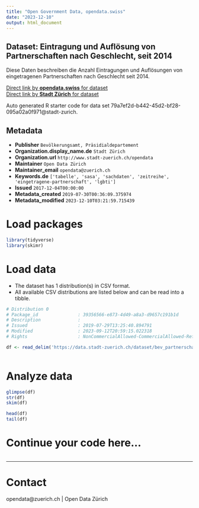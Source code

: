 ```yaml
---
title: "Open Government Data, opendata.swiss"
date: "2023-12-10"
output: html_document
---
```


## Dataset: Eintragung und Auflösung von Partnerschaften nach Geschlecht, seit 2014

Diese Daten beschreiben die Anzahl Eintragungen und Auflösungen von eingetragenen Partnerschaften nach Geschlecht seit 2014.

[Direct link by **opendata.swiss** for dataset](https://opendata.swiss/de/dataset/eintragung-und-auflosung-von-partnerschaften-nach-geschlecht-seit-20142)<br>
[Direct link by **Stadt Zürich** for dataset](https://data.stadt-zuerich.ch/dataset/bev_partnerschaft_geschlecht_seit2014_od3320)

Auto generated R starter code for data set 79a7ef2d-b442-45d2-bf28-095a02a0f971@stadt-zurich.

## Metadata

- **Publisher** `Bevölkerungsamt, Präsidialdepartement`
- **Organization.display_name.de** `Stadt Zürich`
- **Organization.url** `http://www.stadt-zuerich.ch/opendata`
- **Maintainer** `Open Data Zürich`
- **Maintainer_email** `opendata@zuerich.ch`
- **Keywords.de** `['tabelle', 'sasa', 'sachdaten', 'zeitreihe', 'eingetragene-partnerschaft', 'lgbti']`
- **Issued** `2017-12-04T00:00:00`
- **Metadata_created** `2019-07-30T00:36:09.375974`
- **Metadata_modified** `2023-12-10T03:21:59.715439`


# Load packages

```r

library(tidyverse)
library(skimr)

```

# Load data

-   The dataset has 1 distribution(s) in CSV format.
-   All available CSV distributions are listed below and can be read into a tibble.

```r

# Distribution 0
# Package_id               : 39356566-e873-4d49-a8a3-d9657c191b1d
# Description              : 
# Issued                   : 2019-07-29T13:25:40.894791
# Modified                 : 2023-09-12T20:59:15.022318
# Rights                   : NonCommercialAllowed-CommercialAllowed-ReferenceNotRequired

df <- read_delim('https://data.stadt-zuerich.ch/dataset/bev_partnerschaft_geschlecht_seit2014_od3320/download/BEV332OD3320.csv')



```

# Analyze data

```r

glimpse(df)
str(df)
skim(df)

head(df)
tail(df)

```

# Continue your code here...

```r

```

------------------------------------------------------------------------

# Contact

opendata@zuerich.ch | Open Data Zürich

